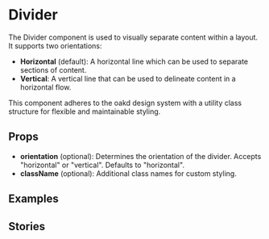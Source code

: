 
<Meta of={meta} />

# Divider

The Divider component is used to visually separate content within a layout. It supports two orientations:

- **Horizontal** (default): A horizontal line which can be used to separate sections of content.
- **Vertical**: A vertical line that can be used to delineate content in a horizontal flow.

This component adheres to the oakd design system with a utility class structure for flexible and maintainable styling.

## Props

- **orientation** (optional): Determines the orientation of the divider. Accepts "horizontal" or "vertical". Defaults to "horizontal".
- **className** (optional): Additional class names for custom styling.

## Examples

<Primary />

## Stories

<Stories />
